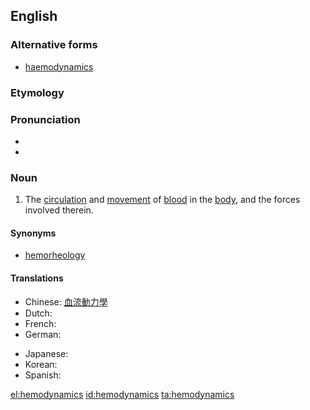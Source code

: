 ==English==

===Alternative forms===
* [[haemodynamics]]

===Etymology===

{{prefix|hemo|dynamics}}

===Pronunciation===

* {{IPA|ˌhimoʊdaɪˈnæmɪks}}
* {{rhymes|æmɪks}}

===Noun===
{{en-noun|-}}
{{wikipedia}}

# {{context|medicine|lang=en}} The [[circulation]] and [[movement]] of [[blood]] in the [[body]], and the forces involved therein.

====Synonyms====
* [[hemorheology]]

====Translations====
{{trans-top|circulation of blood}}
* Chinese: [[血流動力學]]
* Dutch: {{t|nl|hemodynamiek}}
* French: {{t|fr|hémodynamique}}
* German: {{t|de|Hämodynamik|f}}
{{trans-mid}}
* Japanese: {{t|ja|血行動態|tr=kekkō dōtai|sc=Jpan}}
* Korean: {{t|ko|혈액유동|tr=hyeoraegyudong}}
* Spanish: {{t|es|hemodinámica}}
{{trans-bottom}}

[[el:hemodynamics]]
[[id:hemodynamics]]
[[ta:hemodynamics]]